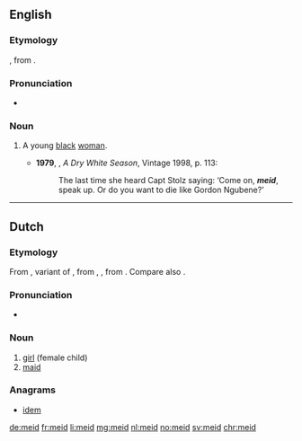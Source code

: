 {{also|méid}}
==English==

===Etymology===
{{borrowing|af|meid|lang=en}}, from {{etyl|nl|en}} {{m|nl|meid}}.

===Pronunciation===
* {{a|S Africa|UK}} {{IPA|/meɪt/|lang=en}}

===Noun===
{{en-noun|meide}}

# {{context|South Africa|offensive|lang=en}} A young [[black]] [[woman]]. {{defdate|from 20th c.}}
#*'''1979''', {{w|André Brink}}, ''A Dry White Season'', Vintage 1998, p. 113:
#*:The last time she heard Capt Stolz saying: ‘Come on, '''''meid''''', speak up. Or do you want to die like Gordon Ngubene?’

----
 
==Dutch==

===Etymology===
From {{inh|nl|dum|meit}}, variant of {{m|dum|meget}}, from {{inh|nl|odt|*megith}}, {{m|odt|*magath}}, from {{inh|nl|gem-pro|*magaþs}}. Compare also {{term|maagd|lang=nl}}.

===Pronunciation===
* {{audio|Nl-meid.ogg|Audio|lang=nl}}

===Noun===
{{nl-noun|f|-en|meidje|dim2=meisje}}

# [[girl]] (female child)
# [[maid]]

===Anagrams===
* [[idem#Dutch|idem]]

[[de:meid]]
[[fr:meid]]
[[li:meid]]
[[mg:meid]]
[[nl:meid]]
[[no:meid]]
[[sv:meid]]
[[chr:meid]]